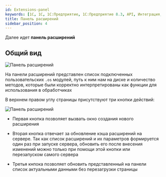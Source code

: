 ```yaml
---
id: Extensions-panel
keywords: [1C, 1С, 1С:Предприятие, 1С:Предприятие 8.3, API, Интеграция, Сервисы, Обмен, OneScript, CLI]
title: Панель расширений
sidebar_position: 4
---
```


Далее идет **панель расширений**

## Общий вид

![Панель расширений](../../../../static/img/Docs/Melezh/ru/21.png)

На панели расширений представлен список подключенных пользовательских `.os` модулей, путь к ним нам на диске и количество методов, которые были корректно интерпретированы как функции для использования в обработчиках

В верхнем правом углу страницы присутствуют три кнопки действий:

![Панель расширений](../../../../static/img/Docs/Melezh/ru/22.png)

+ Первая кнопка позволяет вызвать окно создания нового расширения

+ Вторая кнопка отвечает за обновление кэша расширений на сервере. Так как список расширений и их параметров формируется один раз при запуске сервера, обновить его после внесения изменений можно только при помощи этой кнопки или перезапуском самого сервера

+ Третья кнпока позволяет обновить представленный на панели список актуальными данными без перезагрузки страницы